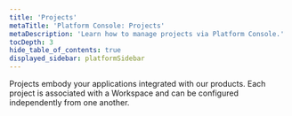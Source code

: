 ```yaml
---
title: 'Projects'
metaTitle: 'Platform Console: Projects'
metaDescription: 'Learn how to manage projects via Platform Console.'
tocDepth: 3
hide_table_of_contents: true
displayed_sidebar: platformSidebar
---
```


<TopBlock>

Projects embody your applications integrated with our products. Each project is associated with a Workspace and can be configured independently from one another.

</TopBlock>
